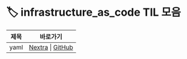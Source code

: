
# 🏷️ infrastructure_as_code TIL 모음

<LabelIcons />

| 제목 | 바로가기 |
|------|----------|
| yaml | [Nextra](/til/til-2025/til-07/08-yaml) \| [GitHub](https://github.com/MinHyeok-lee1/TIL/blob/main/2025/07/08-yaml.md) |
